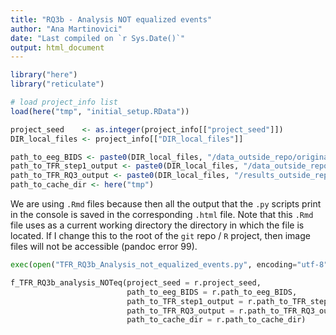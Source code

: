 ```yaml
---
title: "RQ3b - Analysis NOT equalized events"
author: "Ana Martinovici"
date: "Last compiled on `r Sys.Date()`"
output: html_document
---
```


```r

library("here")
library("reticulate")

# load project_info list
load(here("tmp", "initial_setup.RData"))

project_seed    <- as.integer(project_info[["project_seed"]])
DIR_local_files <- project_info[["DIR_local_files"]]

path_to_eeg_BIDS <- paste0(DIR_local_files, "/data_outside_repo/original_data/eeg_BIDS/")
path_to_TFR_step1_output <- paste0(DIR_local_files, "/data_outside_repo/processed_data/TFR/step1/")
path_to_TFR_RQ3_output <- paste0(DIR_local_files, "/results_outside_repo/RQ3/TFR/")
path_to_cache_dir <- here("tmp")

```

We are using `.Rmd` files because then all the output that the `.py` scripts print in the console is saved in the corresponding `.html` file. Note that this `.Rmd` file uses as a current working directory the directory in which the file is located. If I change this to the root of the `git` repo / `R` project, then image files will not be accessible (pandoc error 99).

```python
exec(open("TFR_RQ3b_Analysis_not_equalized_events.py", encoding="utf-8").read())

f_TFR_RQ3b_analysis_NOTeq(project_seed = r.project_seed,  
                          path_to_eeg_BIDS = r.path_to_eeg_BIDS,
                          path_to_TFR_step1_output = r.path_to_TFR_step1_output, 
                          path_to_TFR_RQ3_output = r.path_to_TFR_RQ3_output,
                          path_to_cache_dir = r.path_to_cache_dir)

```

